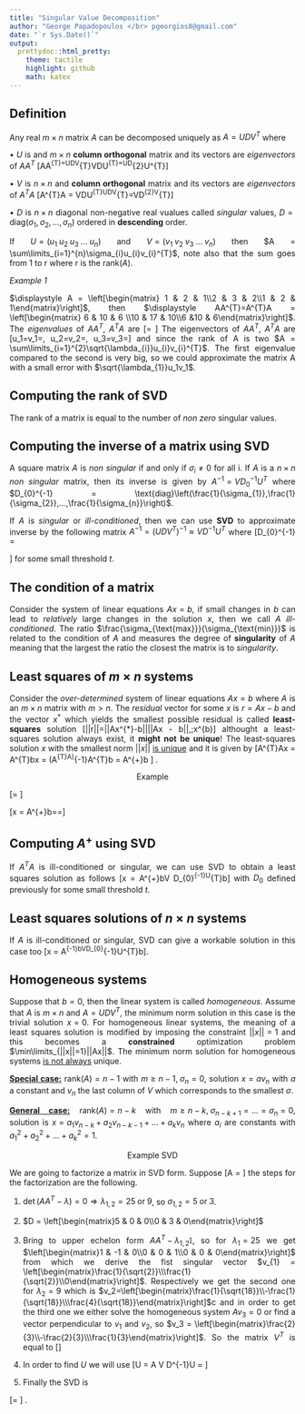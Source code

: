 ```yaml
---
title: "Singular Value Decomposition"
author: "George Papadopoulos </br> pgeorgios8@gmail.com"
date: "`r Sys.Date()`"
output:
  prettydoc::html_pretty:
    theme: tactile
    highlight: github
    math: katex
---
```

<style>
  body {
    text-align: justify
    }
</style>
## Definition

Any real $m\times n$ matrix $A$ can be decomposed uniquely as $A = UDV^{T}$ where

$\bullet$ $U$ is and $m\times n$ __column orthogonal__ matrix and its vectors are _eigenvectors_ of $AA^{T}$ 
\[AA^{T}=UDV^{T}VDU^{T}=UD^{2}U^{T}\]

$\bullet$ $V$ is $n\times n$ and __column orthogonal__ matrix and its vectors are _eigenvectors_ of $A^{T}A$
\[A^{T}A = VDU^{T}UDV^{T}=VD^{2}V^{T}\]

$\bullet$ $D$ is $n\times n$ diagonal non-negative real vualues called _singular_ values, 
$D=\text{diag}\left(\sigma_1,\sigma_2,\ldots,\sigma_n\right)$ ordered in __descending__ order.

If $U = (u_1\;u_2\;u_3\;...\;u_n)$ and $V = (v_1\;v_2\;v_3\;...\;v_n)$ then $A = \sum\limits_{i=1}^{n}\sigma_{i}u_{i}v_{i}^{T}$, 
note also that the sum goes from 1 to r where r is the $\text{rank}(A)$.

_Example 1_

$\displaystyle A = \left[\begin{matrix} 1 & 2 & 1\\2 & 3 & 2\\1 & 2 & 1\end{matrix}\right]$, then 
$\displaystyle AA^{T}=A^{T}A = \left[\begin{matrix} 6 & 10 & 6 \\10 & 17 & 10\\6 &10 & 6\end{matrix}\right]$.
The _eigenvalues_ of $AA^{T}$, $A^{T}A$ are 
\[\left[\begin{matrix}\lambda_1 \\ \lambda_2\\\lambda_3\end{matrix}\right]=
\left[\begin{matrix}28.86\\0.14\\0\end{matrix}\right]\]
The eigenvectors of $AA^{T}$, $A^{T}A$ are 
\[u_1=v_1=\left[\begin{matrix}0.454\\0.766\\0.454\end{matrix}\right],
u_2=v_2=\left[\begin{matrix}0.542\\-0.643\\0.542\end{matrix}\right],
u_3=v_3=\left[\begin{matrix}-0.707\\0\\-0.707\end{matrix}\right]\]
and since the rank of A is two $A = \sum\limits_{i=1}^{2}\sqrt{\lambda_{i}}u_{i}v_{i}^{T}$. The 
first eigenvalue compared to the second is very big, so we could approximate the matrix A with a small 
error with $\sqrt{\lambda_{1}}u_1v_1$.

## Computing the rank of SVD

The rank of a matrix is equal to the number of _non zero_ singular values.

## Computing the inverse of a matrix using SVD

A square matrix $A$ is _non singular_ if and only if $\sigma_i\neq 0$ for all i. If $A$ 
is a $n\times n$ _non singular_ matrix, then its inverse is given by $A^{-1} = VD_{0}^{-1}U^{T}$ 
where  $D_{0}^{-1} = \text{diag}\left(\frac{1}{\sigma_{1}},\frac{1}{\sigma_{2}},...,\frac{1}{\sigma_{n}}\right)$.

If $A$ is _singular_ or _ill-conditioned_, then we can use __SVD__ to approximate inverse 
by the following matrix $A^{-1}=(UDV^{T})^{-1} \approx VD^{-1}U^{T}$ where 
\[D_{0}^{-1} = \begin{cases}\frac{1}{\sigma_{i}}&\text{if } \sigma_i>t\\0 & \text{ otherwise}\end{cases}\] 
for some small threshold $t$.

## The condition of a matrix

Consider the system of linear equations $Ax=b$, if small changes in $b$ can lead to 
_relatively_ large changes in the solution $x$, then we call $A$ _ill-conditioned_. The 
ratio $\frac{\sigma_{\text{max}}}{\sigma_{\text{min}}}$ is related to the condition of $A$ and 
measures the degree of __singularity__ of $A$ meaning that the largest the ratio the closest 
the matrix is to _singularity_.

## Least squares of $m\times n$ systems

Consider the _over-determined_ system of linear equations $Ax=b$ where $A$ is an $m\times n$
matrix with $m>n$. The _residual_ vector for some $x$ is $r = Ax - b$ and the vector 
$x^{*}$ which yields the smallest possible residual is called __least-squares__ solution
\[||r||=||Ax^{*}-b||\leq ||Ax - b||,\;\forall x\in\mathbb{R}^{b}\] althought a 
least-squares solution always exist, it __might not be unique__! The least-squares solution 
$x$ with the smallest norm $||x||$ <u>is unique</u> and it is given by 
\[A^{T}Ax = A^{T}b\Rightarrow x = (A^{T}A)^{-1}A^{T}b = A^{+}b \]
.

<center>Example</center>

\[\left[\begin{matrix} -11 & 2\\2 & 3\\2 & -1\end{matrix}\right]
\left[\begin{matrix}x_1\\x_2\end{matrix}\right] =
\left[\begin{matrix}0 \\ 7 \\ 5\end{matrix}\right]\]

\[x = A^{+}b=\left[\begin{matrix}-.148 & .180 & .246 \\ .164 & .189 & -.107\end{matrix}\right]
\left[\begin{matrix}0 \\ 7 \\ 5\end{matrix}\right] =\left[\begin{matrix}2.492\\0.787\end{matrix}\right]\]

## Computing $A^{+}$ using __SVD__

If $A^{T}A$ is ill-conditioned or singular, we can use SVD to obtain a least squares solution 
as follows
\[x = A^{+}b\approx V D_{0}^{-1}U^{T}b\]
with $D_0$ defined previously for some small threshold $t$.

## Least squares solutions of $n\times n$ systems

If $A$ is ill-conditioned or singular, SVD can give a workable solution in this case too
\[x = A^{-1}b\approx VD_{0}^{-1}U^{T}b\].

## Homogeneous systems

Suppose that $b=0$, then the linear system is called _homogeneous_. Assume that $A$ 
is $m\times n$ and $A = UDV^{T}$, the minimum norm solution in this case is the trivial
solution $x = 0$. For homogeneous linear systems, the meaning of a least squares solution is 
modified by imposing the constraint $||x||=1$ and this becomes a __constrained__ optimization 
problem $\min\limits_{||x||=1}||Ax||$. The minimum norm solution for homogeneous systems 
<u>is not always</u> unique.

<u>__Special case:__</u> $\text{rank}(A) = n - 1$ with $m\geq n-1,\;\sigma_{n}=0$, 
solution $x = av_n$ with $a$ a constant and $v_n$ the last column of $V$ which 
corresponds to the smallest $\sigma$.

<u>__General case:__</u> $\text{rank}(A) = n-k$ with $m\geq n -k,\;\sigma_{n-k+1}=...=\sigma_n = 0$,
solution is $x = a_1v_{n-k} + a_2v_{n-k-1} + ...+a_kv_n$ where $a_i$ are constants with 
$a_1^2+a_2^2+...+a_k^2 = 1$.

<center>Example SVD</center>

We are going to factorize a matrix in SVD form. Suppose 
\[A = \left[\begin{matrix} 3 & 2 & 2\\2 & 3 & -2\end{matrix}\right]\] the steps 
for the factorization are the following.

1. $\det\left(AA^{T}-\lambda\right) = 0\Rightarrow \lambda_{1,2} = 25\;\text{or}\;9$, so 
$\sigma_{1,2} = 5\;\text{or}\;3$.

2. $D = \left[\begin{matrix}5 & 0 & 0\\0 & 3 & 0\end{matrix}\right]$

3. Bring to upper echelon form $AA^{T} - \lambda_{1,2}\mathbb{I}$, so for 
$\lambda_{1} = 25$ we get $\left[\begin{matrix}1 & -1 & 0\\0 & 0 & 1\\0 & 0 & 0\end{matrix}\right]$
from which we derive the fist singular vector 
$v_{1} = \left[\begin{matrix}\frac{1}{\sqrt{2}}\\\frac{1}{\sqrt{2}}\\0\end{matrix}\right]$. Respectively
we get the second one for $\lambda_2 = 9$ which is 
$v_2=\left[\begin{matrix}\frac{1}{\sqrt{18}}\\-\frac{1}{\sqrt{18}}\\\frac{4}{\sqrt{18}}\end{matrix}\right]$c
and in order to get the third one we either solve the homogeneous system $Av_3 = 0$ or find a 
vector perpendicular to $v_1$ and $v_2$, so 
$v_3 = \left[\begin{matrix}\frac{2}{3}\\-\frac{2}{3}\\\frac{1}{3}\end{matrix}\right]$. So the matrix
$V^T$ is equal to 
\[\left[\begin{matrix}\frac{1}{\sqrt{2}} & \frac{1}{\sqrt{2}} & 0 \\
\frac{1}{\sqrt{18}} & -\frac{1}{\sqrt{18}} & \frac{4}{\sqrt{18}} \\
\frac{2}{3} & - \frac{2}{3} & \frac{1}{3}
\end{matrix}\right]\]

4. In order to find $U$ we will use 
\[U = A V D^{-1}\Rightarrow U = \left[\begin{matrix}
\frac{1}{\sqrt{2}} & \frac{1}{\sqrt{2}}\\\frac{1}{\sqrt{2}} & -\frac{1}{\sqrt{2}}\end{matrix}\right]\]

5. Finally the SVD is 

\[\left[\begin{matrix} 3 & 2 & 2\\2 & 3 & -2\end{matrix}\right] = 
\left[\begin{matrix}
\frac{1}{\sqrt{2}} & \frac{1}{\sqrt{2}}\\\frac{1}{\sqrt{2}} & -\frac{1}{\sqrt{2}}\end{matrix}\right]
\left[\begin{matrix}5 & 0 & 0\\0 & 3 & 0\end{matrix}\right]
\left[\begin{matrix}\frac{1}{\sqrt{2}} & \frac{1}{\sqrt{2}} & 0 \\
\frac{1}{\sqrt{18}} & -\frac{1}{\sqrt{18}} & \frac{4}{\sqrt{18}} \\
\frac{2}{3} & - \frac{2}{3} & \frac{1}{3}
\end{matrix}\right]
\]
.
